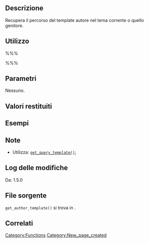 {{Languages|
{{en|Function Reference/get_author_template}}
{{it|Riferimento funzioni/get_author_template}}
}}

== Descrizione ==
Recupera il percorso del template autore nel tema corrente o quello genitore.

== Utilizzo ==
%%%<?php get_author_template() ?>%%%

== Parametri ==
Nessuno.

== Valori restituiti ==
{{it:Return||string|Restituisce il risultato della funzione [[it:Riferimento_funzioni/get_query_template|<tt>get_query_template('author')</tt>]].}}

== Esempi ==
<!-- Need creative examples. Feel free to link to external examples. -->

== Note ==
* Utilizza: [[it:Riferimento_funzioni/get_query_template|<tt>get_query_template()</tt>]];

== Log delle modifiche ==
Da: 1.5.0

== File sorgente ==

<tt>get_author_template()</tt> si trova in {{Trac|wp-includes/theme.php}}.

== Correlati ==
<!--
    To Do:
    Need to find related functions.
    Need to create groups of functions and create templates to add them to a page quickly.
    Some functions may be related to many groups of functions.
-->

{{it:Tag Footer}}

[[Category:Functions]]
[[Category:New_page_created]]